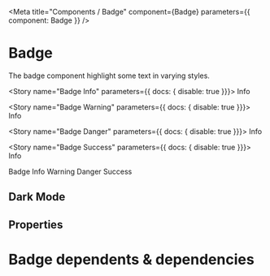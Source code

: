 
<Meta title="Components / Badge" component={Badge} parameters={{ component: Badge }} />

# Badge

The badge component highlight some text in varying styles. 

<Story name="Badge Info" parameters={{ docs: { disable: true }}}>
    <Badge fcStyle='info'>Info</Badge>
</Story>

<Story name="Badge Warning" parameters={{ docs: { disable: true }}}>
    <Badge fcStyle='warning'>Info</Badge>
</Story>

<Story name="Badge Danger" parameters={{ docs: { disable: true }}}>
    <Badge fcStyle='danger'>Info</Badge>
</Story>

<Story name="Badge Success" parameters={{ docs: { disable: true }}}>
    <Badge fcStyle='success'>Info</Badge>
</Story>

<Preview>
      <Badge>Badge</Badge>
        <Badge fcStyle='info'>Info</Badge>
        <Badge fcStyle='warning'>Warning</Badge>
        <Badge fcStyle='danger'>Danger</Badge>
        <Badge fcStyle='success'>Success</Badge>
</Preview>

## Dark Mode

<BadgeDemoDarkMode />

## Properties

<Props of={Badge} />



# Badge dependents & dependencies
<DependenciesTable titleDependencies='Dependencies' titleDependents='Dependents' of={Badge} />
